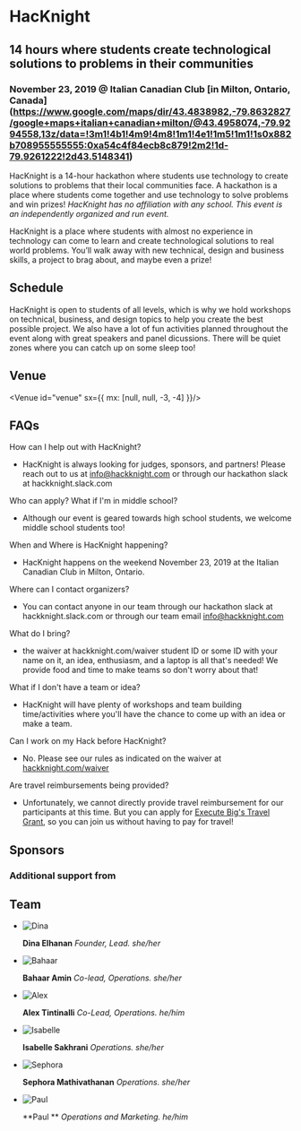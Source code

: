 
<Banner>

# HacKnight

## 14 hours where students create technological solutions to problems in their communities

### November 23, 2019 @ Italian Canadian Club [in Milton, Ontario, Canada] (https://www.google.com/maps/dir/43.4838982,-79.8632827/google+maps+italian+canadian+milton/@43.4958074,-79.9294558,13z/data=!3m1!4b1!4m9!4m8!1m1!4e1!1m5!1m1!1s0x882b708955555555:0xa54c4f84ecb8c879!2m2!1d-79.9261222!2d43.5148341)
</Banner>

<Gallery>
<Photo showAlt alt="Students at a Workshop at the Hackathon Hack Penn" src="https://cdn.glitch.com/3d283e0f-19c4-4546-b0b2-223ec3a7dc23%2Fworkshop.jpg?v=1565769230073" />

HacKnight is a 14-hour hackathon where students use technology to create solutions to problems that their local communities face. A hackathon is a place where students come together and use technology to solve problems and win prizes! _*HacKnight has no affiliation with any school. This event is an independently organized and run event.*_

HacKnight is a place where students with almost no experience in technology can come to learn and create technological solutions to real world problems. You’ll walk away with new technical, design and business skills, a project to brag about, and maybe even a prize!
<Photo showAlt alt="Students hacking away at projects at the hackathon Hack Penn" src="https://cdn.glitch.com/3d283e0f-19c4-4546-b0b2-223ec3a7dc23%2Foverview_3.jpg?v=1565769238972" />
</Gallery>
<Container>

## Schedule
HacKnight is open to students of all levels, which is why we hold workshops on technical, business, and design topics to help you create the best possible project. We also have a lot of fun activities planned throughout the event along with great speakers and panel dicussions. There will be quiet zones where you can catch up on some sleep too!
<Schedule id="schedule" showAlt alt="HacKnight Schedule" src="https://cdn.glitch.com/0ac33e0f-67fc-4d7d-bb15-8c3456d17607%2FGroup%202.svg?v=1573915885266" />

## Venue
<Venue id="venue" sx={{ mx: [null, null, -3, -4] }}/>

## FAQs
<List id="faq">

How can I help out with HacKnight?
- HacKnight is always looking for judges, sponsors, and partners! Please reach out to us at info@hackknight.com or through our hackathon slack at hackknight.slack.com

Who can apply? What if I'm in middle school?
 - Although our event is geared towards high school students, we welcome middle school students too! 
 
When and Where is HacKnight happening?
- HacKnight happens on the weekend November 23, 2019 at the Italian Canadian Club in Milton, Ontario.

Where can I contact organizers?
- You can contact anyone in our team through our hackathon slack at hackknight.slack.com or through our team email info@hackknight.com
    
What do I bring?
- the waiver at hackknight.com/waiver student ID or some ID with your name on it, an idea, enthusiasm, and a laptop is all that's needed! We provide food and time to make teams so don't worry about that!

What if I don't have a team or idea?
- HacKnight will have plenty of workshops and team building time/activities where you'll have the chance to come up with an idea or make a team.

Can I work on my Hack before HacKnight?
- No. Please see our rules as indicated on the waiver at [hackknight.com/waiver](hackknight.com/waiver)
 
Are travel reimbursements being provided?
- Unfortunately, we cannot directly provide travel reimbursement for our participants at this time. But you can apply for [Execute Big's Travel Grant](https://grant.executebig.org), so you can join us without having to pay for travel!
</List>

## Sponsors

<Sponsors />

### Additional support from

<Sponsors section="additionalSupport" />

## Team

<Team>

- ![Dina](https://github.com/dinaelhanan.png)

  **Dina Elhanan** _Founder, Lead. she/her_

- ![Bahaar](https://cdn.glitch.com/0ac33e0f-67fc-4d7d-bb15-8c3456d17607%2Fbahaar.jpg?v=1570570645812)

  **Bahaar Amin** _Co-lead, Operations. she/her_
  
- ![Alex](https://cdn.glitch.com/0ac33e0f-67fc-4d7d-bb15-8c3456d17607%2Favatar.jpg?v=1574437099302)

  **Alex Tintinalli** _Co-Lead, Operations. he/him_
  
- ![Isabelle](https://cdn.glitch.com/0ac33e0f-67fc-4d7d-bb15-8c3456d17607%2FIMG_20191117_162434_722.jpg?v=1574038970854)

  **Isabelle Sakhrani** _Operations. she/her_

- ![Sephora](https://cdn.glitch.com/0ac33e0f-67fc-4d7d-bb15-8c3456d17607%2Fsephora.jpg?v=1571086397347)

  **Sephora Mathivathanan** _Operations. she/her_
  
- ![Paul](https://cdn.glitch.com/0ac33e0f-67fc-4d7d-bb15-8c3456d17607%2FIMG_20191117_200111_854.jpg?v=1574038969729)

  **Paul ** _Operations and Marketing. he/him_

</Team>

</Container>
